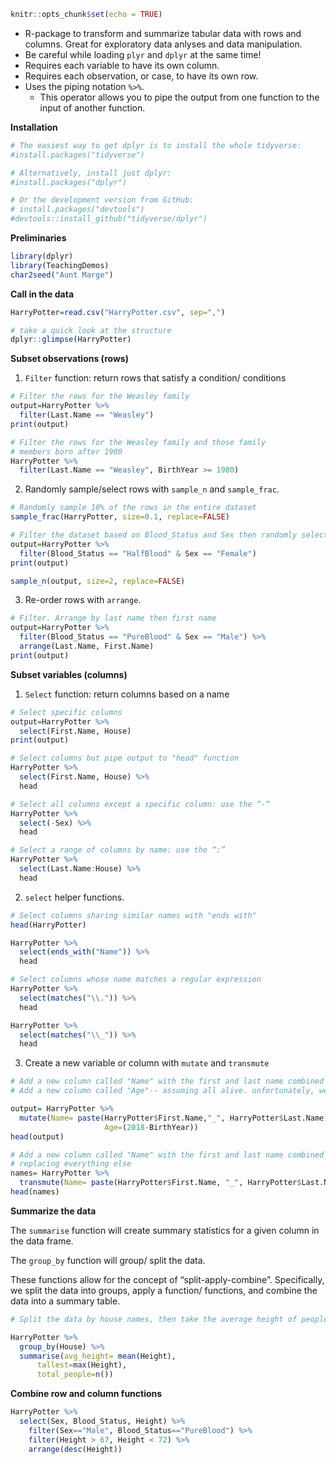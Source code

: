 ```r
knitr::opts_chunk$set(echo = TRUE)
```

* R-package to transform and summarize tabular data with rows and columns. Great for exploratory data anlyses and data manipulation.
* Be careful while loading `plyr` and `dplyr` at the same time!
* Requires each variable to have its own column.
* Requires each observation, or case, to have its own row.
* Uses the piping notation `%>%`.
    * This operator allows you to pipe the output from one function to the input of another function.

**Installation**
```r
# The easiest way to get dplyr is to install the whole tidyverse:
#install.packages("tidyverse")

# Alternatively, install just dplyr:
#install.packages("dplyr")

# Or the development version from GitHub:
# install.packages("devtools")
#devtools::install_github("tidyverse/dplyr")
```

**Preliminaries**
```r
library(dplyr)
library(TeachingDemos)
char2seed("Aunt Marge")
```

**Call in the data**
```r
HarryPotter=read.csv("HarryPotter.csv", sep=",")

# take a quick look at the structure 
dplyr::glimpse(HarryPotter)
```

**Subset observations (rows)**

1. `Filter` function: return rows that satisfy a condition/ conditions
```r
# Filter the rows for the Weasley family
output=HarryPotter %>%
  filter(Last.Name == "Weasley")
print(output)

# Filter the rows for the Weasley family and those family
# members born after 1980
HarryPotter %>%
  filter(Last.Name == "Weasley", BirthYear >= 1980)
```

2. Randomly sample/select rows with `sample_n` and `sample_frac`.
```r
# Randomly sample 10% of the rows in the entire dataset
sample_frac(HarryPotter, size=0.1, replace=FALSE)

# Filter the dataset based on Blood_Status and Sex then randomly select three people
output=HarryPotter %>%
  filter(Blood_Status == "HalfBlood" & Sex == "Female")
print(output)

sample_n(output, size=2, replace=FALSE)
```

3. Re-order rows with `arrange`.
```r
# Filter. Arrange by last name then first name
output=HarryPotter %>%
  filter(Blood_Status == "PureBlood" & Sex == "Male") %>%
  arrange(Last.Name, First.Name)
print(output)
```

**Subset variables (columns)**

1. `Select` function: return columns based on a name
```r
# Select specific columns 
output=HarryPotter %>%
  select(First.Name, House)
print(output)

# Select columns but pipe output to "head" function
HarryPotter %>%
  select(First.Name, House) %>%
  head

# Select all columns except a specific column: use the “-“
HarryPotter %>%
  select(-Sex) %>%
  head

# Select a range of columns by name: use the “:”
HarryPotter %>%
  select(Last.Name:House) %>%
  head
```

2. `select` helper functions.
```r
# Select columns sharing similar names with "ends with"
head(HarryPotter)

HarryPotter %>%
  select(ends_with("Name")) %>%
  head

# Select columns whose name matches a regular expression
HarryPotter %>%
  select(matches("\\.")) %>%
  head

HarryPotter %>%
  select(matches("\\_")) %>%
  head
```

3. Create a new variable or column with `mutate` and `transmute`
```r
# Add a new column called "Name" with the first and last name combined
# Add a new column called "Age"-- assuming all alive. unfortunately, we know this isn't true :(

output= HarryPotter %>%
  mutate(Name= paste(HarryPotter$First.Name,"_", HarryPotter$Last.Name), 
                     Age=(2018-BirthYear))
head(output)

# Add a new column called "Name" with the first and last name combined
# replacing everything else
names= HarryPotter %>%
  transmute(Name= paste(HarryPotter$First.Name, "_", HarryPotter$Last.Name))
head(names)
```

**Summarize the data**

The `summarise` function will create summary statistics for a given column in the data frame.

The `group_by` function will group/ split the data.

These functions allow for the concept of "split-apply-combine".
Specifically, we split the data into groups, apply a function/ functions, and combine the data into a summary table.

```r
# Split the data by house names, then take the average height of people in those houses, find the maximum height, and provide the total number of observations of people providing data/house.

HarryPotter %>%
  group_by(House) %>%
  summarise(avg_height= mean(Height),
      tallest=max(Height),
      total_people=n())
```

**Combine row and column functions**

```r
HarryPotter %>% 
  select(Sex, Blood_Status, Height) %>%
    filter(Sex=="Male", Blood_Status=="PureBlood") %>% 
    filter(Height > 67, Height < 72) %>% 
    arrange(desc(Height))
```
